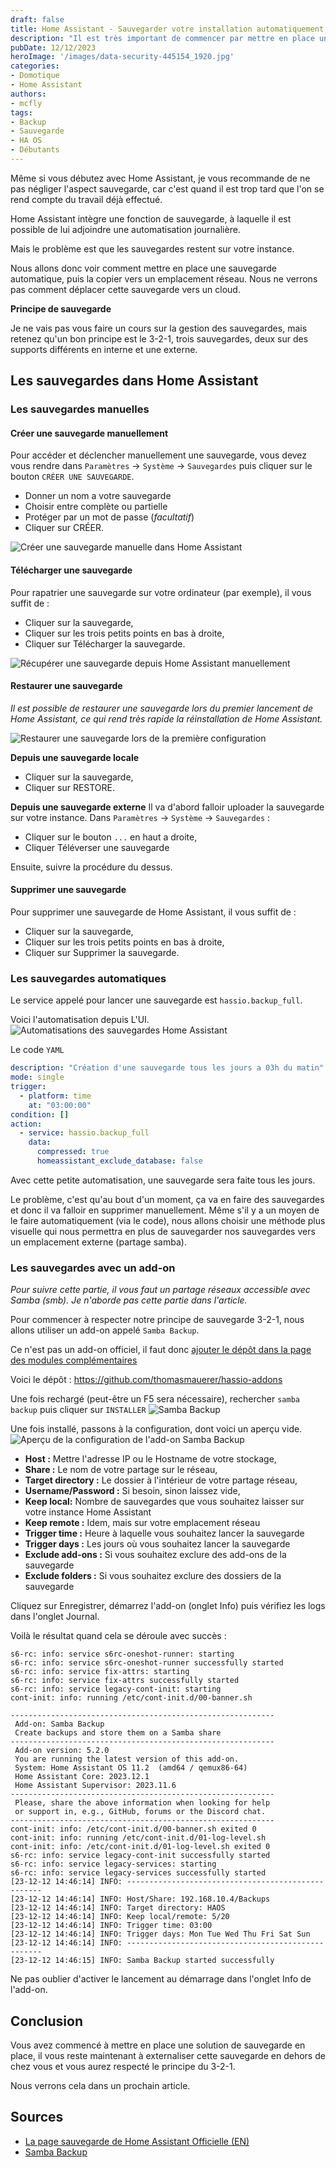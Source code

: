 ```yaml
---
draft: false
title: Home Assistant - Sauvegarder votre installation automatiquement
description: "Il est très important de commencer par mettre en place une sauvegarde automatique de votre installation, pour ne pas avoir à tout recommencer. C'est ce que nous allons voir dans cet article"
pubDate: 12/12/2023
heroImage: '/images/data-security-445154_1920.jpg'
categories: 
- Domotique
- Home Assistant
authors: 
- mcfly
tags:
- Backup
- Sauvegarde
- HA OS
- Débutants
---
```


Même si vous débutez avec Home Assistant, je vous recommande de ne pas négliger l'aspect sauvegarde, car c'est quand il est trop tard que l'on se rend compte du travail déjà effectué.

Home Assistant intègre une fonction de sauvegarde, à laquelle il est possible de lui adjoindre une automatisation journalière.

Mais le problème est que les sauvegardes restent sur votre instance.

Nous allons donc voir comment mettre en place une sauvegarde automatique, puis la copier vers un emplacement réseau. Nous ne verrons pas comment déplacer cette sauvegarde vers un cloud.

**Principe de sauvegarde**

Je ne vais pas vous faire un cours sur la gestion des sauvegardes, mais retenez qu'un bon principe est le 3-2-1, trois sauvegardes, deux sur des supports différents en interne et une externe.

## Les sauvegardes dans Home Assistant
### Les sauvegardes manuelles
#### Créer une sauvegarde manuellement
Pour accéder et déclencher manuellement une sauvegarde, vous devez vous rendre dans `Paramètres` -> `Système` -> `Sauvegardes` puis cliquer sur le bouton `CRÉER UNE SAUVEGARDE`.

* Donner un nom a votre sauvegarde
* Choisir entre complète ou partielle
* Protéger par un mot de passe (*facultatif*)
* Cliquer sur CRÉER.

![Créer une sauvegarde manuelle dans Home Assistant](./img/creer_sauvegarde_manuelle_home_assistant.gif "Créer une sauvegarde manuelle dans Home Assistant")

#### Télécharger une sauvegarde
Pour rapatrier une sauvegarde sur votre ordinateur (par exemple), il vous suffit de :
* Cliquer sur la sauvegarde,
* Cliquer sur les trois petits points en bas à droite,
* Cliquer sur Télécharger la sauvegarde.

![Récupérer une sauvegarde depuis Home Assistant manuellement](./img/telecharger_sauvegarde_home_assistant.gif "Récupérer une sauvegarde depuis Home Assistant manuellement")

#### Restaurer une sauvegarde
*Il est possible de restaurer une sauvegarde lors du premier lancement de Home Assistant, ce qui rend très rapide la réinstallation de Home Assistant.*

![Restaurer une sauvegarde lors de la première configuration](./img/restaurer_premiere_configuration.png "Restaurer une sauvegarde lors de la première configuration")

**Depuis une sauvegarde locale**
* Cliquer sur la sauvegarde,
* Cliquer sur RESTORE.

**Depuis une sauvegarde externe**
Il va d'abord falloir uploader la sauvegarde sur votre instance.
Dans `Paramètres` -> `Système` -> `Sauvegardes` :
* Cliquer sur le bouton `...` en haut a droite,
* Cliquer Téléverser une sauvegarde

Ensuite, suivre la procédure du dessus.

#### Supprimer une sauvegarde
Pour supprimer une sauvegarde de Home Assistant, il vous suffit de :
* Cliquer sur la sauvegarde,
* Cliquer sur les trois petits points en bas à droite,
* Cliquer sur Supprimer la sauvegarde.

### Les sauvegardes automatiques

Le service appelé pour lancer une sauvegarde est `hassio.backup_full`.

Voici l'automatisation depuis L'UI.
![Automatisations des sauvegardes Home Assistant](./img/automatisation_sauvegarde.png)

Le code `YAML`
```yaml
description: "Création d'une sauvegarde tous les jours a 03h du matin"
mode: single
trigger:
  - platform: time
    at: "03:00:00"
condition: []
action:
  - service: hassio.backup_full
    data:
      compressed: true
      homeassistant_exclude_database: false
```

Avec cette petite automatisation, une sauvegarde sera faite tous les jours.

Le problème, c'est qu'au bout d'un moment, ça va en faire des sauvegardes et donc il va falloir en supprimer manuellement. Même s'il y a un moyen de le faire automatiquement (via le code), nous allons choisir une méthode plus visuelle qui nous permettra en plus de sauvegarder nos sauvegardes vers un emplacement externe (partage samba).

### Les sauvegardes avec un add-on

*Pour suivre cette partie, il vous faut un partage réseaux accessible avec Samba (smb). Je n'aborde pas cette partie dans l'article.*

Pour commencer à respecter notre principe de sauvegarde 3-2-1, nous allons utiliser un add-on appelé `Samba Backup`.

Ce n'est pas un add-on officiel, il faut donc [ajouter le dépôt dans la page des modules complémentaires](/blog/ha_addons/#Depuis-une-source-externe)

Voici le dépôt : https://github.com/thomasmauerer/hassio-addons

Une fois rechargé (peut-être un F5 sera nécessaire), rechercher `samba backup` puis cliquer sur `INSTALLER`
![Samba Backup](./img/samba_backup.png)

Une fois installé, passons à la configuration, dont voici un aperçu vide.
![Aperçu de la configuration de l'add-on Samba Backup](./img/samba_backup_configuration.gif)

* **Host :** Mettre l'adresse IP ou le Hostname de votre stockage,
* **Share :** Le nom de votre partage sur le réseau,
* **Target directory :** Le dossier à l'intérieur de votre partage réseau,
* **Username/Password :** Si besoin, sinon laissez vide,
* **Keep local:** Nombre de sauvegardes que vous souhaitez laisser sur votre instance Home Assistant
* **Keep remote :** Idem, mais sur votre emplacement réseau
* **Trigger time :** Heure à laquelle vous souhaitez lancer la sauvegarde
* **Trigger days :** Les jours où vous souhaitez lancer la sauvegarde
* **Exclude add-ons :** Si vous souhaitez exclure des add-ons de la sauvegarde
* **Exclude folders :** Si vous souhaitez exclure des dossiers de la sauvegarde


Cliquez sur Enregistrer, démarrez l'add-on (onglet Info) puis vérifiez les logs dans l'onglet Journal.

Voilà le résultat quand cela se déroule avec succès :
```
s6-rc: info: service s6rc-oneshot-runner: starting
s6-rc: info: service s6rc-oneshot-runner successfully started
s6-rc: info: service fix-attrs: starting
s6-rc: info: service fix-attrs successfully started
s6-rc: info: service legacy-cont-init: starting
cont-init: info: running /etc/cont-init.d/00-banner.sh

-----------------------------------------------------------
 Add-on: Samba Backup
 Create backups and store them on a Samba share
-----------------------------------------------------------
 Add-on version: 5.2.0
 You are running the latest version of this add-on.
 System: Home Assistant OS 11.2  (amd64 / qemux86-64)
 Home Assistant Core: 2023.12.1
 Home Assistant Supervisor: 2023.11.6
-----------------------------------------------------------
 Please, share the above information when looking for help
 or support in, e.g., GitHub, forums or the Discord chat.
-----------------------------------------------------------
cont-init: info: /etc/cont-init.d/00-banner.sh exited 0
cont-init: info: running /etc/cont-init.d/01-log-level.sh
cont-init: info: /etc/cont-init.d/01-log-level.sh exited 0
s6-rc: info: service legacy-cont-init successfully started
s6-rc: info: service legacy-services: starting
s6-rc: info: service legacy-services successfully started
[23-12-12 14:46:14] INFO: ---------------------------------------------------
[23-12-12 14:46:14] INFO: Host/Share: 192.168.10.4/Backups
[23-12-12 14:46:14] INFO: Target directory: HAOS
[23-12-12 14:46:14] INFO: Keep local/remote: 5/20
[23-12-12 14:46:14] INFO: Trigger time: 03:00
[23-12-12 14:46:14] INFO: Trigger days: Mon Tue Wed Thu Fri Sat Sun
[23-12-12 14:46:14] INFO: ---------------------------------------------------
[23-12-12 14:46:15] INFO: Samba Backup started successfully
```
Ne pas oublier d'activer le lancement au démarrage dans l'onglet Info de l'add-on.

## Conclusion

Vous avez commencé à mettre en place une solution de sauvegarde en place, il vous reste maintenant à externaliser cette sauvegarde en dehors de chez vous et vous aurez respecté le principe du 3-2-1.

Nous verrons cela dans un prochain article.

## Sources
* [La page sauvegarde de Home Assistant Officielle (EN)](https://www.home-assistant.io/integrations/backup/)
* [Samba Backup](https://github.com/thomasmauerer/hassio-addons/tree/master/samba-backup)